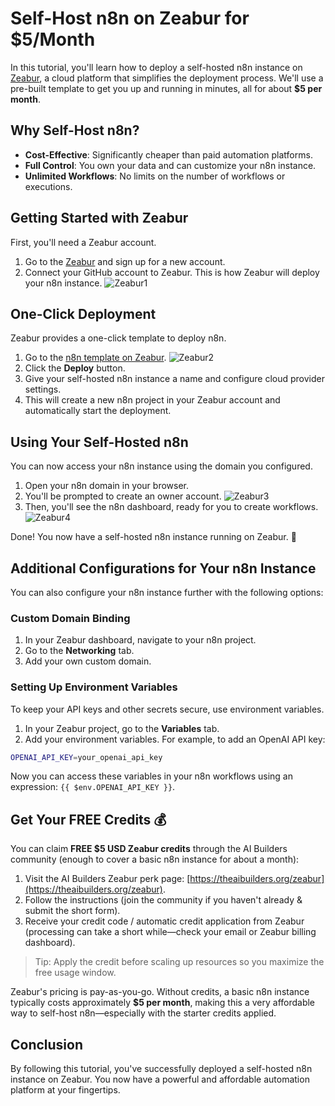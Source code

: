 # Self-Host n8n on Zeabur for $5/Month

In this tutorial, you'll learn how to deploy a self-hosted n8n instance on [Zeabur](https://zeabur.com), a cloud platform that simplifies the deployment process. We'll use a pre-built template to get you up and running in minutes, all for about **$5 per month**.

## Why Self-Host n8n?

- **Cost-Effective**: Significantly cheaper than paid automation platforms.
- **Full Control**: You own your data and can customize your n8n instance.
- **Unlimited Workflows**: No limits on the number of workflows or executions.

## Getting Started with Zeabur

First, you'll need a Zeabur account.

1. Go to the [Zeabur](https://zeabur.com) and sign up for a new account.
2. Connect your GitHub account to Zeabur. This is how Zeabur will deploy your n8n instance.
![Zeabur1](/products/zeabur/zeabur1.png)

## One-Click Deployment

Zeabur provides a one-click template to deploy n8n.

1. Go to the [n8n template on Zeabur](https://zeabur.com/templates/JP88UN).
![Zeabur2](/products/zeabur/zeabur2.png)
2. Click the **Deploy** button.
3. Give your self-hosted n8n instance a name and configure cloud provider settings.
4. This will create a new n8n project in your Zeabur account and automatically start the deployment.

## Using Your Self-Hosted n8n

You can now access your n8n instance using the domain you configured.

1.  Open your n8n domain in your browser.
2.  You'll be prompted to create an owner account.
![Zeabur3](/products/zeabur/zeabur3.png)
3.  Then, you'll see the n8n dashboard, ready for you to create workflows.
![Zeabur4](/products/zeabur/zeabur4.png)

Done! You now have a self-hosted n8n instance running on Zeabur. 🎉

## Additional Configurations for Your n8n Instance

You can also configure your n8n instance further with the following options:

### Custom Domain Binding

1.  In your Zeabur dashboard, navigate to your n8n project.
2.  Go to the **Networking** tab.
3.  Add your own custom domain.

### Setting Up Environment Variables

To keep your API keys and other secrets secure, use environment variables.

1.  In your Zeabur project, go to the **Variables** tab.
2.  Add your environment variables. For example, to add an OpenAI API key:

```bash
OPENAI_API_KEY=your_openai_api_key
```
Now you can access these variables in your n8n workflows using an expression: `{{ $env.OPENAI_API_KEY }}`.

## Get Your FREE Credits 💰

You can claim **FREE $5 USD Zeabur credits** through the AI Builders community (enough to cover a basic n8n instance for about a month):

1. Visit the AI Builders Zeabur perk page: [https://theaibuilders.org/zeabur](https://theaibuilders.org/zeabur).
2. Follow the instructions (join the community if you haven't already & submit the short form).
3. Receive your credit code / automatic credit application from Zeabur (processing can take a short while—check your email or Zeabur billing dashboard).

> Tip: Apply the credit before scaling up resources so you maximize the free usage window.

Zeabur's pricing is pay-as-you-go. Without credits, a basic n8n instance typically costs approximately **$5 per month**, making this a very affordable way to self-host n8n—especially with the starter credits applied.

## Conclusion

By following this tutorial, you've successfully deployed a self-hosted n8n instance on Zeabur. You now have a powerful and affordable automation platform at your fingertips.
